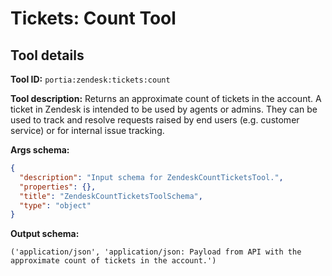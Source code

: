 <!-- WARNING: This file is auto-generated by generate_tool_docs.py. Do not edit manually. -->

# Tickets: Count Tool

<Intro />

## Tool details
**Tool ID:** `portia:zendesk:tickets:count`

**Tool description:** Returns an approximate count of tickets in the account. A ticket in Zendesk is intended to be used by agents or admins. They can be used to track and resolve requests raised by end users (e.g. customer service) or for internal issue tracking. 

**Args schema:**
```json
{
  "description": "Input schema for ZendeskCountTicketsTool.",
  "properties": {},
  "title": "ZendeskCountTicketsToolSchema",
  "type": "object"
}
```

**Output schema:**
```
('application/json', 'application/json: Payload from API with the approximate count of tickets in the account.')
```

